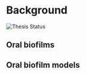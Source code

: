 # Background

![Thesis Status](https://img.shields.io/badge/status-writing-blue)
<!-- dental calculus background? -->

## Oral biofilms

<!-- brief intro to oral biofilms -->


## Oral biofilm models

<!-- brief intro to types of biofilm models -->